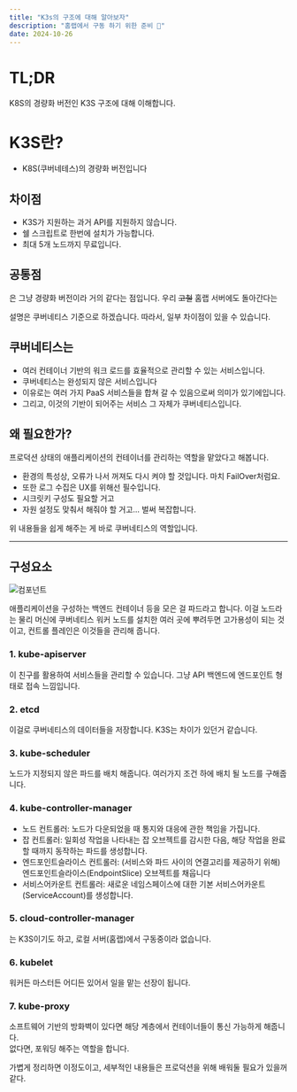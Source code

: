```yaml
---
title: "K3s의 구조에 대해 알아보자"
description: "홈랩에서 구동 하기 위한 준비 🫡"
date: 2024-10-26
---
```



# TL;DR

K8S의 경량화 버전인 K3S 구조에 대해 이해합니다.

# K3S란?

- K8S(쿠버네테스)의 경량화 버전입니다

## 차이점
- K3S가 지원하는 과거 API를 지원하지 않습니다.
- 쉘 스크립트로 한번에 설치가 가능합니다.
- 최대 5개 노드까지 무료입니다.

## 공통점
은 그냥 경량화 버전이라 거의 같다는 점입니다. 우리 ~~고철~~ 홈랩 서버에도 돌아간다는

설명은 쿠버네티스 기준으로 하겠습니다. 따라서, 일부 차이점이 있을 수 있습니다.

## 쿠버네티스는

- 여러 컨테이너 기반의 워크 로드를 효율적으로 관리할 수 있는 서비스입니다.
- 쿠버네티스는 완성되지 않은 서비스입니다
- 이유로는 여러 가지 PaaS 서비스들을 합쳐 갈 수 있음으로써 의미가 있기에입니다.
- 그리고, 이것의 기반이 되어주는 서비스 그 자체가 쿠버네티스입니다.

## 왜 필요한가?
프로덕션 상태의 애플리케이션의 컨테이너를 관리하는 역할을 맡았다고 해봅니다.
- 환경의 특성상, 오류가 나서 꺼져도 다시 켜야 할 것입니다. 마치 FailOver처럼요.
- 또한 로그 수집은 UX를 위해선 필수입니다.
- 시크릿키 구성도 필요할 거고
- 자원 설정도 맞춰서 해줘야 할 거고... 벌써 복잡합니다.

위 내용들을 쉽게 해주는 게 바로 쿠버네티스의 역할입니다.

---

## 구성요소
![컴포넌트](/posts/components-of-kubernetes.svg)

애플리케이션을 구성하는 백엔드 컨테이너 등을 모은 걸 파드라고 합니다.
이걸 노드라는 물리 머신에 쿠버네티스 워커 노드를 설치한 여러 곳에 뿌려두면 고가용성이 되는 것이고,
컨트롤 플레인은 이것들을 관리해 줍니다.

### 1. kube-apiserver

이 친구를 활용하여 서비스들을 관리할 수 있습니다. 그냥 API 백엔드에 엔드포인트 형태로 접속 느낌입니다.

### 2. etcd

이걸로 쿠버네티스의 데이터들을 저장합니다. K3S는 차이가 있던거 같습니다.

### 3. kube-scheduler 

노드가 지정되지 않은 파드를 배치 해줍니다. 여러가지 조건 하에 배치 될 노드를 구해줍니다.

### 4. kube-controller-manager

- 노드 컨트롤러: 노드가 다운되었을 때 통지와 대응에 관한 책임을 가집니다.
- 잡 컨트롤러: 일회성 작업을 나타내는 잡 오브젝트를 감시한 다음, 해당 작업을 완료할 때까지 동작하는 파드를 생성합니다.
- 엔드포인트슬라이스 컨트롤러: (서비스와 파드 사이의 연결고리를 제공하기 위해) 엔드포인트슬라이스(EndpointSlice) 오브젝트를 채웁니다
- 서비스어카운트 컨트롤러: 새로운 네임스페이스에 대한 기본 서비스어카운트(ServiceAccount)를 생성합니다.


### 5. cloud-controller-manager 

는 K3S이기도 하고, 로컬 서버(홈랩)에서 구동중이라 없습니다.

### 6. kubelet

워커든 마스터든 어디든 있어서 일을 맡는 선장이 됩니다.

### 7. kube-proxy

소프트웨어 기반의 방화벽이 있다면 해당 계층에서 컨테이너들이 통신 가능하게 해줍니다.   
없다면, 포워딩 해주는 역할을 합니다.


가볍게 정리하면 이정도이고, 세부적인 내용들은 프로덕션을 위해 배워둘 필요가 있을꺼 같다.

